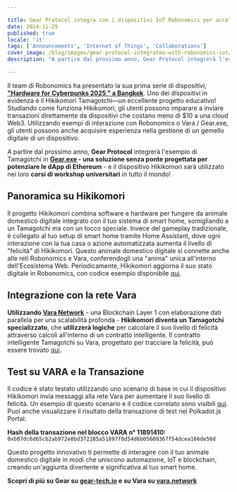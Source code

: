 ```yaml
---

title: Gear Protocol integra con i dispositivi IoT Robonomics per accelerare l'uso e l'educazione della tecnologia Blockchain
date: 2024-11-25
published: true
locale: 'it'
tags: ['Announcements', 'Internet of Things', 'Collaborations']
cover_image: /blog/images/gear-protocol-integrates-with-robonomics-iot/cover.webp
description: "A partire dal prossimo anno, Gear Protocol integrerà l'esempio di Tamagotchi in Gear.exe - una soluzione senza ponte progettata per potenziare le dApp di Ethereum - e il dispositivo Hikikomori sarà utilizzato nei loro corsi di workshop universitari in tutto il mondo!"

---
```


Il team di Robonomics ha presentato la sua prima serie di dispositivi, **[\"Hardware for Cyberpunks 2025,\" a Bangkok](https://x.com/AIRA_Robonomics/status/1856724439439913110)**. Uno dei dispositivi in evidenza è il Hikikomori Tamagotchi—un eccellente progetto educativo! Studiando come funziona Hikikomori, gli utenti possono imparare a inviare transazioni direttamente da dispositivi che costano meno di $10 a una cloud Web3. Utilizzando esempi di interazione con Robonomics o Vara / Gear.exe, gli utenti possono anche acquisire esperienza nella gestione di un gemello digitale di un dispositivo.

A partire dal prossimo anno, **Gear Protocol** integrerà l'esempio di Tamagotchi in **[Gear.exe](https://gear-tech.io/gear-exe) - una soluzione senza ponte progettata per potenziare le dApp di Ethereum** - e il dispositivo Hikikomori sarà utilizzato nei loro **corsi di workshop universitari** in tutto il mondo!

## Panoramica su Hikikomori

Il progetto Hikikomori combina software e hardware per fungere da animale domestico digitale integrato con il tuo sistema di smart home, somigliando a un Tamagotchi ma con un tocco speciale. Invece del gameplay tradizionale, è collegato al tuo setup di smart home tramite Home Assistant, dove ogni interazione con la tua casa o azione automatizzata aumenta il livello di "felicità" di Hikikomori. Questo animale domestico digitale si connette anche alle reti Robonomics e Vara, conferendogli una "anima" unica all'interno dell'Ecosistema Web. Periodicamente, Hikikomori aggiorna il suo stato digitale in Robonomics, con codice esempio disponibile [qui](https://github.com/airalab/hikikomori-tamagotchi/tree/only-robonomics/main).

## Integrazione con la rete Vara

**Utilizzando [Vara Network](https://vara.network)** - una Blockchain Layer 1 con elaborazione dati parallela per una scalabilità profonda - **Hikikomori diventa un Tamagotchi specializzato**, che **utilizzerà logiche** per calcolare il suo livello di felicità attraverso calcoli all'interno di un contratto intelligente. Il contratto intelligente Tamagotchi su Vara, progettato per tracciare la felicità, può essere trovato [qui](https://idea.gear-tech.io/programs/0x8e5f2de1fea16db5a65d4e64bca1f8a709585853749b3572ff15487db2146771?node=wss%3A%2F%2Ftestnet.vara.network).

## Test su VARA e la Transazione

Il codice è stato testato utilizzando uno scenario di base in cui il dispositivo Hikikomori invia messaggi alla rete Vara per aumentare il suo livello di felicità. Un esempio di questo scenario e il codice correlato sono visibili [qui](https://github.com/airalab/hikikomori-tamagotchi/tree/main/main). Puoi anche visualizzare il risultato della transazione di test nel Polkadot.js Portal:

**Hash della transazione nel blocco VARA n° 11891410:**
`0xb07dc6d65cb2ab972e8bd372285a51897f0d54d6b05609367f54dcea166de56d`

Questo progetto innovativo ti permette di interagire con il tuo animale domestico digitale in modi che uniscono automazione, IoT e blockchain, creando un'aggiunta divertente e significativa al tuo smart home.

**Scopri di più su Gear su [gear-tech.io](https://gear-tech.io) e su Vara su [vara.network](https://vara.network)**